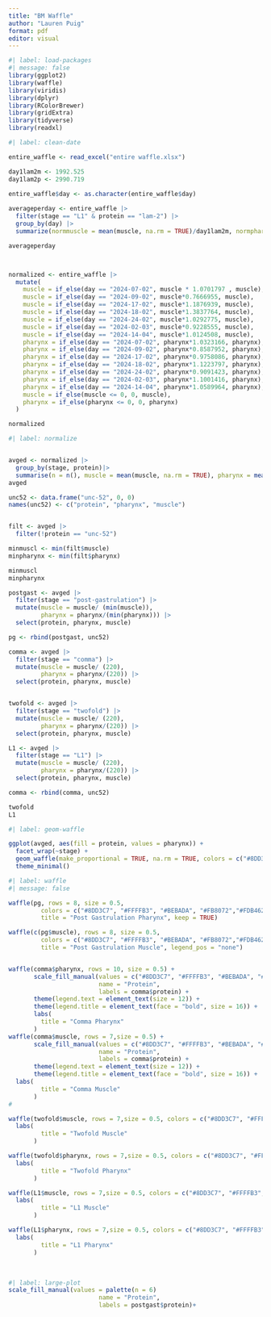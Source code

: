 ```yaml
---
title: "BM Waffle"
author: "Lauren Puig"
format: pdf
editor: visual
---
```


```r
#| label: load-packages
#| message: false
library(ggplot2)
library(waffle)
library(viridis)
library(dplyr)
library(RColorBrewer)
library(gridExtra)
library(tidyverse)
library(readxl)
```

```r
#| label: clean-date

entire_waffle <- read_excel("entire waffle.xlsx")

day1lam2m <- 1992.525
day1lam2p <- 2990.719

entire_waffle$day <- as.character(entire_waffle$day)
  
averageperday <- entire_waffle |>
  filter(stage == "L1" & protein == "lam-2") |>
  group_by(day) |>
  summarize(normmuscle = mean(muscle, na.rm = TRUE)/day1lam2m, normpharynx = mean(pharynx)/day1lam2p)

averageperday



normalized <- entire_waffle |>
  mutate(
    muscle = if_else(day == "2024-07-02", muscle * 1.0701797 , muscle),
    muscle = if_else(day == "2024-09-02", muscle*0.7666955, muscle),
    muscle = if_else(day == "2024-17-02", muscle*1.1876939, muscle),
    muscle = if_else(day == "2024-18-02", muscle*1.3837764, muscle),
    muscle = if_else(day == "2024-24-02", muscle*1.0292775, muscle),
    muscle = if_else(day == "2024-02-03", muscle*0.9228555, muscle),
    muscle = if_else(day == "2024-14-04", muscle*1.0124508, muscle),
    pharynx = if_else(day == "2024-07-02", pharynx*1.0323166, pharynx),
    pharynx = if_else(day == "2024-09-02", pharynx*0.8587952, pharynx),
    pharynx = if_else(day == "2024-17-02", pharynx*0.9758086, pharynx),
    pharynx = if_else(day == "2024-18-02", pharynx*1.1223797, pharynx),
    pharynx = if_else(day == "2024-24-02", pharynx*0.9091423, pharynx),
    pharynx = if_else(day == "2024-02-03", pharynx*1.1001416, pharynx),
    pharynx = if_else(day == "2024-14-04", pharynx*1.0589964, pharynx),
    muscle = if_else(muscle <= 0, 0, muscle),
    pharynx = if_else(pharynx <= 0, 0, pharynx)
  )

normalized
```

```r
#| label: normalize


avged <- normalized |>
  group_by(stage, protein)|>
  summarise(n = n(), muscle = mean(muscle, na.rm = TRUE), pharynx = mean(pharynx, na.rm = TRUE), .groups = "drop")
avged

unc52 <- data.frame("unc-52", 0, 0)
names(unc52) <- c("protein", "pharynx", "muscle")


filt <- avged |>
  filter(!protein == "unc-52")

minmuscl <- min(filt$muscle)
minpharynx <- min(filt$pharynx)

minmuscl
minpharynx

postgast <- avged |>
  filter(stage == "post-gastrulation") |>
  mutate(muscle = muscle/ (min(muscle)),
         pharynx = pharynx/(min(pharynx))) |>
  select(protein, pharynx, muscle)

pg <- rbind(postgast, unc52)

comma <- avged |>
  filter(stage == "comma") |>
  mutate(muscle = muscle/ (220),
         pharynx = pharynx/(220)) |>
  select(protein, pharynx, muscle)


twofold <- avged |>
  filter(stage == "twofold") |>
  mutate(muscle = muscle/ (220),
         pharynx = pharynx/(220)) |>
  select(protein, pharynx, muscle)

L1 <- avged |>
  filter(stage == "L1") |>
  mutate(muscle = muscle/ (220),
         pharynx = pharynx/(220)) |>
  select(protein, pharynx, muscle)

comma <- rbind(comma, unc52)

twofold
L1
```

```r
#| label: geom-waffle

ggplot(avged, aes(fill = protein, values = pharynx)) +
  facet_wrap(~stage) +
  geom_waffle(make_proportional = TRUE, na.rm = TRUE, colors = c("#8DD3C7", "#FFFFB3", "#BEBADA", "#FB8072","#FDB462", "#B3DE69")) +
  theme_minimal()

```

```r
#| label: waffle
#| message: false

waffle(pg, rows = 8, size = 0.5, 
         colors = c("#8DD3C7", "#FFFFB3", "#BEBADA", "#FB8072","#FDB462", "#B3DE69"),
         title = "Post Gastrulation Pharynx", keep = TRUE)

waffle(c(pg$muscle), rows = 8, size = 0.5,
         colors = c("#8DD3C7", "#FFFFB3", "#BEBADA", "#FB8072","#FDB462", "#B3DE69"),
         title = "Post Gastrulation Muscle", legend_pos = "none")


waffle(comma$pharynx, rows = 10, size = 0.5) + 
       scale_fill_manual(values = c("#8DD3C7", "#FFFFB3", "#BEBADA", "#FB8072","#FDB462", "#B3DE69"), 
                         name = "Protein", 
                         labels = comma$protein) +
       theme(legend.text = element_text(size = 12)) +
       theme(legend.title = element_text(face = "bold", size = 16)) +
       labs(
         title = "Comma Pharynx"
       )
waffle(comma$muscle, rows = 7,size = 0.5) +
       scale_fill_manual(values = c("#8DD3C7", "#FFFFB3", "#BEBADA", "#FB8072","#FDB462", "#B3DE69"), 
                         name = "Protein", 
                         labels = comma$protein) +
       theme(legend.text = element_text(size = 12)) +
       theme(legend.title = element_text(face = "bold", size = 16)) +
  labs(
         title = "Comma Muscle"
       )
#

waffle(twofold$muscle, rows = 7,size = 0.5, colors = c("#8DD3C7", "#FFFFB3", "#BEBADA", "#FB8072","#FDB462", "#B3DE69"))  +
  labs(
         title = "Twofold Muscle"
       )

waffle(twofold$pharynx, rows = 7,size = 0.5, colors = c("#8DD3C7", "#FFFFB3", "#BEBADA", "#FB8072","#FDB462", "#B3DE69")) +
  labs(
         title = "Twofold Pharynx"
       )

waffle(L1$muscle, rows = 7,size = 0.5, colors = c("#8DD3C7", "#FFFFB3", "#BEBADA", "#FB8072","#FDB462", "#B3DE69")) +
  labs(
         title = "L1 Muscle"
       )

waffle(L1$pharynx, rows = 7,size = 0.5, colors = c("#8DD3C7", "#FFFFB3", "#BEBADA", "#FB8072","#FDB462", "#B3DE69")) +
  labs(
         title = "L1 Pharynx"
       )
```

\

```r
#| label: large-plot
scale_fill_manual(values = palette(n = 6)
                         name = "Protein", 
                         labels = postgast$protein)+
```
